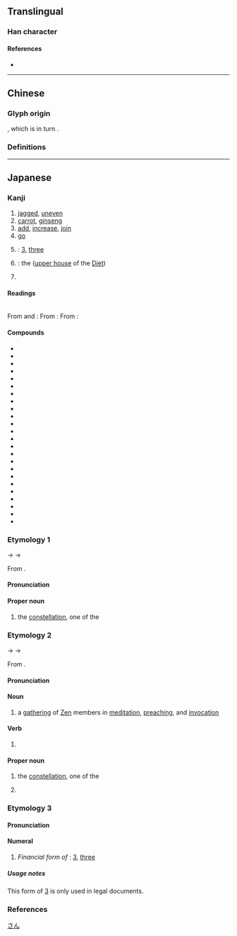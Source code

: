 {{also|參|叁|薓}}
{{character info/new}}
==Translingual==
{{stroke order|strokes=8}}
{{ja-forms|参|参|[[參]]}}

===Han character===
{{Han char|rn=28|rad=厶|as=06|sn=8|four=|canj=IKHHH|ids=⿱⿱厶大彡}}

====References====
* {{Han ref|kx=0164.211|dkj=03090|hdz=10386.150|uh=53C2|ud=21442}}

----

==Chinese==

===Glyph origin===
{{Han simp|參}}, which is in turn {{Han simp|曑|nocap=yes}}.

===Definitions===
{{zh-see|參}}

{{cln|zh|numeral symbols}}

----

==Japanese==
{{ja-kanji forms|参|參}}

===Kanji===
{{ja-kanji|grade=4|rs=厶06|kyu=參}}

# [[jagged]], [[uneven]]
# [[carrot]], [[ginseng]]
# [[add]], [[increase]], [[join]] {{gl|a [[group]], etc.}}
# [[go]] {{gl|for a [[specific]] [[purpose]], for example}}
# {{alt sp|lang=ja|三|tr=san|nodot=1}}: [[3]], [[three]]
# {{short for|lang=ja|参議院|tr=Sangi-in|nodot=1}}: the {{w|House of Councillors (Japan)|House of Councillors}} ([[upper house]] of the [[Diet]])
# {{w|Mikawa Province}}

====Readings====
{{rfv-pronunciation|ja}}<br/>
From {{w|Middle Chinese}} {{ltc-l|參|id=1|{{w|Three Stars (Chinese constellation)|Three Stars}} [[mansion]]; [[carrot]], [[ginseng]]}} and {{ltc-l|參|id=2|[[jagged]], [[uneven]]}}:
{{ja-readings
|goon=しん<しん<しむ
|kanon=しん<しん<しむ
|kun=まい-る<まゐ-る, まい-らす<まゐ-らす
}}
From {{w|Middle Chinese}} {{ltc-l|參|id=3|[[add]], [[influence]], [[join]]}}:
{{ja-readings
|goon=そん<そん<そむ
|kanon=さん<さん<さむ
|kun=まじ-える<まじ-へる, まじ-わる<まじ-はる
|nanori=はかる
}}
From {{w|Middle Chinese}} {{ltc-l|參|id=4|[[3]], [[three]]}}:
{{ja-readings
|goon=さん<さん<さむ
|kanon=さん<さん<さむ
|kun=み-つ, みっ-つ
}}

====Compounds====
{{der-top|Compounds}}
* {{ja-r|参加|さんか}}
* {{ja-r|参賀|さんが}}
* {{ja-r|参画|さんかく}}
* {{ja-r|参観|さんかん}}
* {{ja-r|参議|さんぎ}}
* {{ja-r|参考|さんこう}}
* {{ja-r|三州|^さんしゅう}}
* {{ja-r|参照|さんしょう}}
* {{ja-r|参政|さんせい}}
* {{ja-r|参拝|さんぱい}}
* {{ja-r|参謀|さんぼう}}
* {{ja-r|参篭|さんろう}}
* {{ja-r|参差|しんし}}
* {{ja-r|参宿|^しん-しゅく}}
* {{ja-r|帰参|きさん}}
* {{ja-r|古参|こさん}}
* {{ja-r|持参|じさん}}
* {{ja-r|衆参|しゅうさん}}
* {{ja-r|新参|しんざん}}
* {{ja-r|日参|にっさん}}
* {{ja-r|墓参|ぼさん}}
* {{ja-r|独参湯|どくじんとう}}
* {{ja-r|人参|にんじん}}
* {{ja-r|海参|いりこ}}
{{der-bottom}}

===Etymology 1===
<div style="float:right;">
{{wp|lang=ja|参宿}}
{{wp|Three Stars (Chinese constellation)}}
</div>
{{ja-kanjitab|しん|yomi=o}}
{{IPAchar|/ɕʲim/}} → {{IPAchar|/ɕimʉ/}} → {{IPAchar|/ɕiɴ/}}

From {{bor|ja|ltc|sort=しん|-}} {{ltc-l|參|id=1}}.

====Pronunciation====
{{ja-pron|y=o|しん|acc=1|acc_ref=DJR}}

====Proper noun====
{{ja-pos|proper|kyu=參|しん}}

# {{lb|ja|Chinese astronomy|sort=しん}} the {{w|Three Stars (Chinese constellation)|Three Stars}} [[constellation]], one of the {{w|Twenty-Eight Mansions}}
#: {{synonyms|ja|參宿|tr=Shin-shuku|唐鋤星|tr2=Karasuki-boshi}}

===Etymology 2===
{{ja-kanjitab|さん|yomi=o}}
{{IPAchar|/t͡ɕam/}} → {{IPAchar|/t͡samʉ/}} → {{IPAchar|/saɴ/}}

From {{bor|ja|ltc|sort=しん|-}} {{ltc-l|參|id=3}}.

====Pronunciation====
{{ja-pron|y=ko|さん|acc=1|acc_ref=DJR}}

====Noun====
{{ja-noun|kyu=參|さん}}

# {{lb|ja|Zen|_|Buddhism|sort=さん}} a [[gathering]] of [[Zen]] members in [[meditation]], [[preach]]ing, and [[invocation]]

====Verb====
{{ja-verb-suru|kyu=參|さん}}

# {{rfdef|ja}}
#: {{syn|ja|拘る|tr=kakawaru}}

====Proper noun====
{{ja-pos|proper|kyu=參|さん}}

# {{lb|ja|Chinese astronomy}} the {{w|Three Stars (Chinese constellation)|Three Stars}} [[constellation]], one of the {{w|Twenty-Eight Mansions}}
#: {{synonyms|ja|參宿|tr=San-shuku|唐鋤星|tr2=Karasuki-boshi}}
# {{surname|lang=ja|nodot=1|A=a|sort=さん}}

===Etymology 3===
{{ja-kanjitab|さん|yomi=o}}

====Pronunciation====
{{ja-pron|y=o|さん|acc=0|acc_ref=DJR}}

====Numeral====
{{ja-pos|numeral|さん|kyu=參}}

# {{lb|ja|legal|sort=さん}} ''Financial form of'' {{m|ja|三|tr=san}}: [[3]], [[three]]

=====Usage notes=====
This form of [[3]] is only used in legal documents.

===References===
<references/>

[[Category:Japanese numeral symbols|さん]]